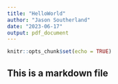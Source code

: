 ```yaml
---
title: "HelloWorld"
author: "Jason Southerland"
date: "2023-06-17"
output: pdf_document
---
```


```r
knitr::opts_chunk$set(echo = TRUE)
```

## This is a markdown file